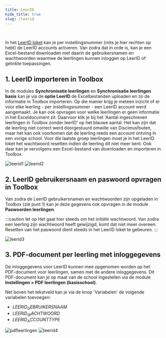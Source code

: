 ```yaml
---
title: LeerID
hide_title: true
slug: /leerid
---
```


<br/>
<ImageTitle img="leerid.svg"></ImageTitle> 

In het [LeerID loket](https://schoolloket-leerid.vlaanderen.be/p/aanmelden) kan je per instellingsnummer (mits je hier rechten op hebt) de LeerID accounts activeren. Van zodra dat in orde is, kan je een Excel-bestand downloaden met daarin de gebruikersnamen en wachtwoorden waarmee de leerlingen kunnen inloggen op LeerID of gelinkte toepassingen.

## 1. LeerID importeren in Toolbox

In de modules **Synchronisatie leerlingen** en **Synchronisatie leerlingen basis** kan je via de **optie LeerID** de Excelbestanden uploaden en zo de informatie in Toolbox importeren. Op die manier krijg je meteen inzicht of er voor elke leerling - per instellingsnummer - een LeerID account werd aangemaakt. Je kan ook opvragen voor welke leerlingen er geen informatie in het Exceldocument zit. Daarvoor klik je bij het 'Aantal ingeschreven leerlingen in Toolbox zonder leerID' op het blauwe aantal. Het kan zijn dat de leerling niet correct werd doorgestuurd omwille van Discimusfouten, maar het kan ook voorkomen dat de leerling reeds een account ontving in een vorige school. Voor die laatste groep leerlingen moet je in het LeerID loket het wachtwoord resetten indien de leerling dit niet meer kent. Ook daar kan je vervolgens een Excel-bestand van downloaden en importeren in Toolbox.

![leerid1](./leerid1.png)
![leerid2](./leerid2.png)

## 2. LeerID gebruikersnaam en paswoord opvragen in Toolbox

Van zodra de LeerID gebruikersnamen en wachtwoorden zijn opgeladen in Toolbox (zie punt 1) kan je deze gegevens ook opvragen in de module **Paswoorden leerlingen**.

:::caution let op
Het gaat hier steeds om het initiële wachtwoord. Van zodra een leerling zijn wachtwoord heeft gewijzigd, komt dat niet meer overeen. Resetten van het paswoord dient steeds in het LeerID loket te gebeuren. 
:::

![leerid3](./leerid3.png)

## 3. PDF-document per leerling met inloggegevens 

De inloggegevens voor LeerID kunnen mee opgenomen worden op het PDF-document voor leerlingen, samen met de andere inloggegevens. Dit PDF-document kan je op maat van de school ingestellen via de module **Instellingen > PDF leerlingen (basisschool)**. 

Net boven het tekstveld kan je via de knop 'Variabelen' de volgende variabelen toevoegen: 
- $LEERID_GEBRUIKERSNAAM$
- $LEERID_WACHTWOORD$
- $LEERID_ACCOUNTTYPE$


![pdfleerlingen](./pdfleerlingen.png)
![leerid4](./leerid4.png)
